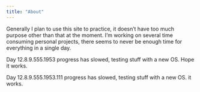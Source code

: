 ```yaml
---
title: "About"
---
```


Generally I plan to use this site to practice, it doesn't have too much purpose other than that at the moment. I'm working on several time consuming personal projects, there seems to never be enough time for everything in a single day.

Day 12.8.9.555.1953 progress has slowed, testing stuff with a new OS. Hope it works. 

Day 12.8.9.555.1953.111 progress has slowed, testing stuff with a new OS. it works. 